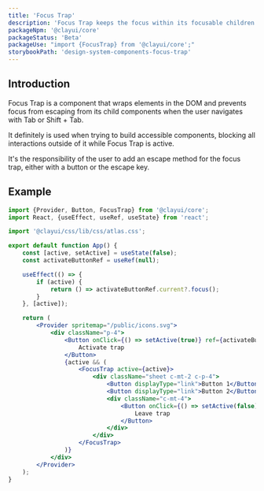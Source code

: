 ```yaml
---
title: 'Focus Trap'
description: 'Focus Trap keeps the focus within its focusable children elements.'
packageNpm: '@clayui/core'
packageStatus: 'Beta'
packageUse: "import {FocusTrap} from '@clayui/core';"
storybookPath: 'design-system-components-focus-trap'
---
```


## Introduction

Focus Trap is a component that wraps elements in the DOM and prevents focus from escaping from its child components when the user navigates with Tab or Shift + Tab.

It definitely is used when trying to build accessible components, blocking all interactions outside of it while Focus Trap is active.

<div className="clay-site-alert alert alert-warning">
	It's the responsibility of the user to add an escape method for the focus
	trap, either with a button or the escape key.
</div>

## Example

```jsx preview
import {Provider, Button, FocusTrap} from '@clayui/core';
import React, {useEffect, useRef, useState} from 'react';

import '@clayui/css/lib/css/atlas.css';

export default function App() {
	const [active, setActive] = useState(false);
	const activateButtonRef = useRef(null);

	useEffect(() => {
		if (active) {
			return () => activateButtonRef.current?.focus();
		}
	}, [active]);

	return (
		<Provider spritemap="/public/icons.svg">
			<div className="p-4">
				<Button onClick={() => setActive(true)} ref={activateButtonRef}>
					Activate trap
				</Button>
				{active && (
					<FocusTrap active={active}>
						<div className="sheet c-mt-2 c-p-4">
							<Button displayType="link">Button 1</Button>
							<Button displayType="link">Button 2</Button>
							<div className="c-mt-4">
								<Button onClick={() => setActive(false)}>
									Leave trap
								</Button>
							</div>
						</div>
					</FocusTrap>
				)}
			</div>
		</Provider>
	);
}
```
